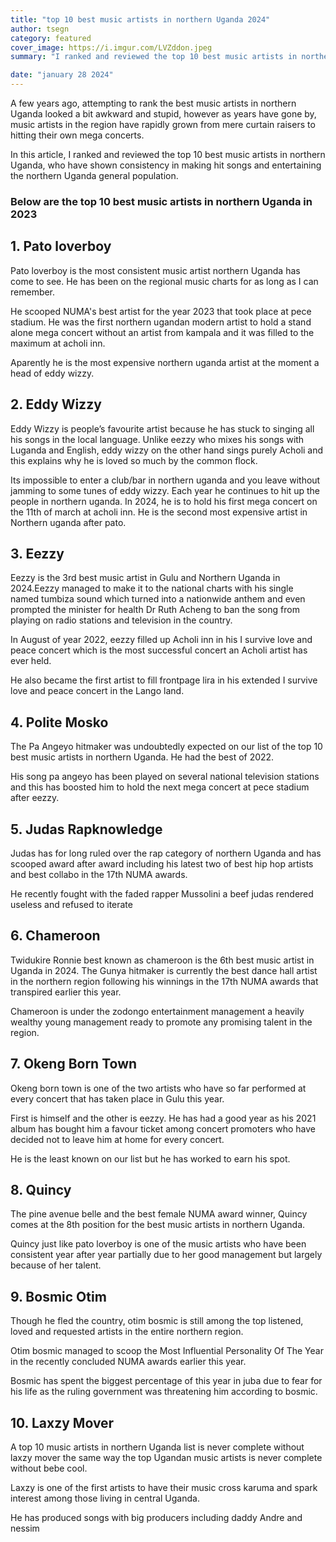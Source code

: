 ```yaml
---
title: "top 10 best music artists in northern Uganda 2024"
author: tsegn
category: featured
cover_image: https://i.imgur.com/LVZddon.jpeg
summary: "I ranked and reviewed the top 10 best music artists in northern Uganda, who have shown consistency in making hit songs "

date: "january 28 2024"
---
```


A few years ago, attempting to rank the best music artists in northern Uganda looked a bit awkward and stupid, however as years have gone by, music artists in the region have rapidly grown from mere curtain raisers to hitting their own mega concerts.

In this article, I ranked and reviewed the top 10 best music artists in northern Uganda, who have shown consistency in making hit songs and entertaining the northern Uganda general population.

### Below are the top 10 best music artists in northern Uganda in 2023

## 1. Pato loverboy

Pato loverboy is the most consistent music artist northern Uganda has come to see. He has been on the regional music charts for as long as I can remember.

He scooped NUMA's best artist for the year 2023 that took place at pece stadium. He was the first northern ugandan modern artist to hold a stand alone mega concert without an artist from kampala and it was filled to the maximum at acholi inn.

Aparently he is the most expensive northern uganda artist at the moment a head of eddy wizzy.

## 2. Eddy Wizzy

Eddy Wizzy is people’s favourite artist because he has stuck to singing all his songs in the local language. Unlike eezzy who mixes his songs with Luganda and English, eddy wizzy on the other hand sings purely Acholi and this explains why he is loved so much by the common flock.

Its impossible to enter a club/bar in northern uganda and you leave without jamming to some tunes of eddy wizzy. Each year he continues to hit up the people in northern uganda. In 2024, he is to hold his first mega concert on the 11th of march at acholi inn.
He is the second most expensive artist in Northern uganda after pato.

## 3. Eezzy

Eezzy is the 3rd best music artist in Gulu and Northern Uganda in 2024.Eezzy managed to make it to the national charts with his single named tumbiza sound which turned into a nationwide anthem and even prompted the minister for health Dr Ruth Acheng to ban the song from playing on radio stations and television in the country.

In August of year 2022, eezzy filled up Acholi inn in his I survive love and peace concert which is the most successful concert an Acholi artist has ever held.

He also became the first artist to fill frontpage lira in his extended I survive love and peace concert in the Lango land.

## 4. Polite Mosko

The Pa Angeyo hitmaker was undoubtedly expected on our list of the top 10 best music artists in northern Uganda. He had the best of 2022.

His song pa angeyo has been played on several national television stations and this has boosted him to hold the next mega concert at pece stadium after eezzy.

<AdsComponent />

## 5. Judas Rapknowledge

Judas has for long ruled over the rap category of northern Uganda and has scooped award after award including his latest two of best hip hop artists and best collabo in the 17th NUMA awards.

He recently fought with the faded rapper Mussolini a beef judas rendered useless and refused to iterate

## 6. Chameroon

Twidukire Ronnie best known as chameroon is the 6th best music artist in Uganda in 2024. The Gunya hitmaker is currently the best dance hall artist in the northern region following his winnings in the 17th NUMA awards that transpired earlier this year.

Chameroon is under the zodongo entertainment management a heavily wealthy young management ready to promote any promising talent in the region.

<AdsComponent />

## 7. Okeng Born Town

Okeng born town is one of the two artists who have so far performed at every concert that has taken place in Gulu this year.

First is himself and the other is eezzy. He has had a good year as his 2021 album has bought him a favour ticket among concert promoters who have decided not to leave him at home for every concert.

He is the least known on our list but he has worked to earn his spot.

## 8. Quincy

The pine avenue belle and the best female NUMA award winner, Quincy comes at the 8th position for the best music artists in northern Uganda.

Quincy just like pato loverboy is one of the music artists who have been consistent year after year partially due to her good management but largely because of her talent.

## 9. Bosmic Otim

Though he fled the country, otim bosmic is still among the top listened, loved and requested artists in the entire northern region.

Otim bosmic managed to scoop the Most Influential Personality Of The Year in the recently concluded NUMA awards earlier this year.

Bosmic has spent the biggest percentage of this year in juba due to fear for his life as the ruling government was threatening him according to bosmic.

<AdsComponent />

## 10. Laxzy Mover

A top 10 music artists in northern Uganda list is never complete without laxzy mover the same way the top Ugandan music artists is never complete without bebe cool.

Laxzy is one of the first artists to have their music cross karuma and spark interest among those living in central Uganda.

He has produced songs with big producers including daddy Andre and nessim
